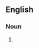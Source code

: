 {{also|acétifications}}

==English==

===Noun===
{{head|en|noun form}}

# {{plural of|en|acetification}}